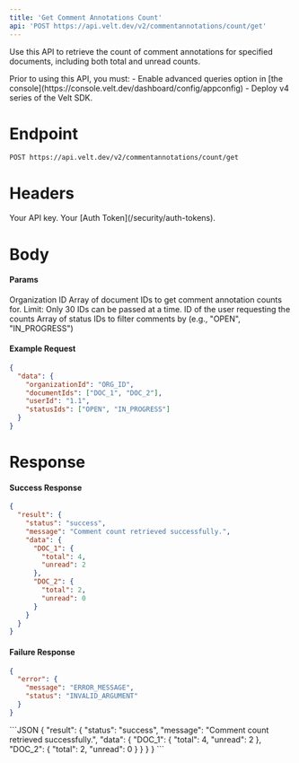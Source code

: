 ```yaml
---
title: 'Get Comment Annotations Count'
api: 'POST https://api.velt.dev/v2/commentannotations/count/get'
---
```


Use this API to retrieve the count of comment annotations for specified documents, including both total and unread counts.

<Warning>
Prior to using this API, you must:
- Enable advanced queries option in [the console](https://console.velt.dev/dashboard/config/appconfig)
- Deploy v4 series of the Velt SDK.
</Warning>

# Endpoint

`POST https://api.velt.dev/v2/commentannotations/count/get`

# Headers

<ParamField header="x-velt-api-key" type="string" required>
  Your API key.
</ParamField>

<ParamField header="x-velt-auth-token" type="string" required>
  Your [Auth Token](/security/auth-tokens).
</ParamField>

# Body
#### Params
<ParamField body="data" type="object" required>
  <Expandable title="properties">
    <ParamField body="organizationId" type="string" required>
      Organization ID
    </ParamField>
    <ParamField body="documentIds" type="string[]" required>
      Array of document IDs to get comment annotation counts for. Limit: Only 30 IDs can be passed at a time.
    </ParamField>
    <ParamField body="userId" type="string" required>
      ID of the user requesting the counts
    </ParamField>
    <ParamField body="statusIds" type="string[]">
      Array of status IDs to filter comments by (e.g., "OPEN", "IN_PROGRESS")
    </ParamField>
  </Expandable>
</ParamField>



#### **Example Request**

```JSON
{
  "data": {
    "organizationId": "ORG_ID",
    "documentIds": ["DOC_1", "DOC_2"],
    "userId": "1.1",
    "statusIds": ["OPEN", "IN_PROGRESS"]
  }
}
```

# Response

#### Success Response
```JSON
{
  "result": {
    "status": "success", 
    "message": "Comment count retrieved successfully.",
    "data": {
      "DOC_1": {
        "total": 4,
        "unread": 2
      },
      "DOC_2": {
        "total": 2,
        "unread": 0
      }
    }
  }
}
```

#### Failure Response

```JSON
{
  "error": {
    "message": "ERROR_MESSAGE",
    "status": "INVALID_ARGUMENT"
  }
}
```


<ResponseExample>
```JSON
{
  "result": {
    "status": "success",
    "message": "Comment count retrieved successfully.",
    "data": {
      "DOC_1": {
        "total": 4,
        "unread": 2
      },
      "DOC_2": {
        "total": 2,
        "unread": 0
      }
    }
  }
}
```
</ResponseExample>
